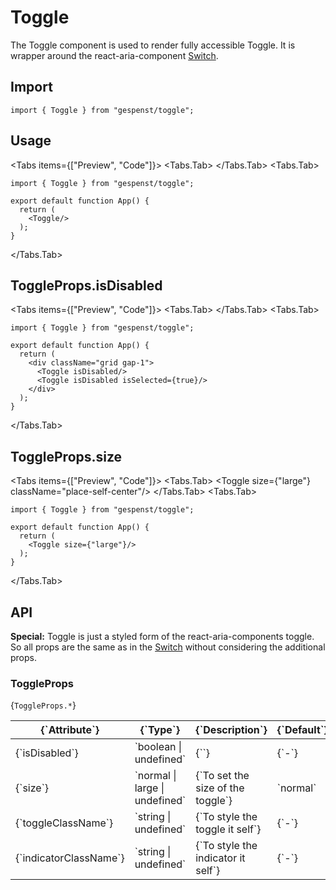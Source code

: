
# Toggle

The Toggle component is used to render fully accessible Toggle. It is wrapper
around the react-aria-component
[Switch](https://react-spectrum.adobe.com/react-aria/Switch.html).

## Import

```tsx
import { Toggle } from "gespenst/toggle";
```

## Usage

<Tabs items={["Preview", "Code"]}>
  <Tabs.Tab>
    <Card className="grid">
      <Toggle className="place-self-center"/>
    </Card>
  </Tabs.Tab>
  <Tabs.Tab>
```tsx
import { Toggle } from "gespenst/toggle";

export default function App() {
  return (
    <Toggle/>
  );
}
 ```
  </Tabs.Tab>
</Tabs>

## ToggleProps.isDisabled

<Tabs items={["Preview", "Code"]}>
  <Tabs.Tab>
    <Card className="grid gap-1">
      <Toggle isDisabled className="place-self-center"/>
      <Toggle isDisabled isSelected={true} className="place-self-center"/>
    </Card>
  </Tabs.Tab>
  <Tabs.Tab>
```tsx
import { Toggle } from "gespenst/toggle";

export default function App() {
  return (
    <div className="grid gap-1">
      <Toggle isDisabled/>
      <Toggle isDisabled isSelected={true}/>
    </div>
  );
}
 ```
  </Tabs.Tab>
</Tabs>

## ToggleProps.size

<Tabs items={["Preview", "Code"]}>
  <Tabs.Tab>
    <Card className="grid">
      <Toggle size={"large"} className="place-self-center"/>
    </Card>
  </Tabs.Tab>
  <Tabs.Tab>
```tsx
import { Toggle } from "gespenst/toggle";

export default function App() {
  return (
    <Toggle size={"large"}/>
  );
}
 ```
  </Tabs.Tab>
</Tabs>

## API

**Special:** Toggle is just a styled form of the react-aria-components toggle.
So all props are the same as in the
[Switch](https://react-spectrum.adobe.com/react-aria/Switch.html#props) without
considering the additional props.

### ToggleProps

<Text large className="mt-2">{`ToggleProps.*`}</Text>

<div className="mx-2">
  <Table>
    <THead>
      <TR>
        <TH className="border-transparent">{`Attribute`}</TH>
        <TH className="border-transparent">{`Type`}</TH>
        <TH className="border-transparent">{`Description`}</TH>
        <TH className="border-transparent">{`Default`}</TH>
      </TR>
    </THead>
    <TBody>
      <TR>
        <TD className="border-transparent">{`isDisabled`}</TD>
        <TD className="border-transparent">`boolean | undefined`</TD>
        <TD className="border-transparent">{``}</TD>
        <TD className="border-transparent">{`-`}</TD>
      </TR>
      <TR>
        <TD className="border-transparent">{`size`}</TD>
        <TD className="border-transparent">`normal | large | undefined`</TD>
        <TD className="border-transparent">{`To set the size of the toggle`}</TD>
        <TD className="border-transparent">`normal`</TD>
      </TR>
      <TR>
        <TD className="border-transparent">{`toggleClassName`}</TD>
        <TD className="border-transparent">`string | undefined`</TD>
        <TD className="border-transparent">{`To style the toggle it self`}</TD>
        <TD className="border-transparent">{`-`}</TD>
      </TR>
      <TR>
        <TD className="border-transparent">{`indicatorClassName`}</TD>
        <TD className="border-transparent">`string | undefined`</TD>
        <TD className="border-transparent">{`To style the indicator it self`}</TD>
        <TD className="border-transparent">{`-`}</TD>
      </TR>
    </TBody>
  </Table>
</div>
